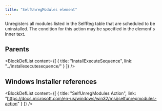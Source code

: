 ```yaml
---
title: "SelfUnregModules element"
---
```



Unregisters all modules listed in the SelfReg table that are scheduled to be uninstalled. The condition for this action may be specified in the element's inner text.


## Parents

<BlockDefList content={[
    {
      title: "InstallExecuteSequence",
      link: "../installexecutesequence/"
    }
  ]}
/>

## Windows Installer references

<BlockDefList content={[
    {
      title: "SelfUnregModules Action",
      link: "https://docs.microsoft.com/en-us/windows/win32/msi/selfunregmodules-action"
    }
  ]}
/>
